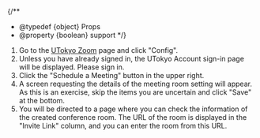 
{/**
  * @typedef {object} Props
  * @property {boolean} support
  */}

1. Go to the [UTokyo Zoom](https://u-tokyo-ac-jp.zoom.us/) page and click "Config".
2. Unless you have already signed in, the UTokyo Account sign-in page will be displayed. Please sign in.
3. Click the "Schedule a Meeting" button in the upper right.
4. A screen requesting the details of the meeting room setting will appear. As this is an exercise, skip the items you are uncertain and click "Save" at the bottom.
5. You will be directed to a page where you can check the information of the created conference room. The URL of the room is displayed in the "Invite Link" column, and you can enter the room from this URL.

<Support lang="ja" show={props.support} />
